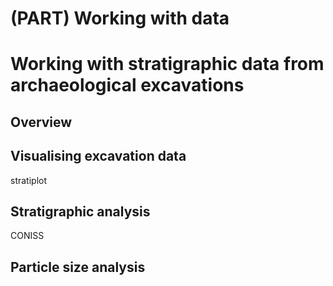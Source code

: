 # (PART) Working with data {-}

# Working with stratigraphic data from archaeological excavations {#stratigraphic}
  
## Overview

## Visualising excavation data

stratiplot

## Stratigraphic analysis

CONISS

## Particle size analysis








